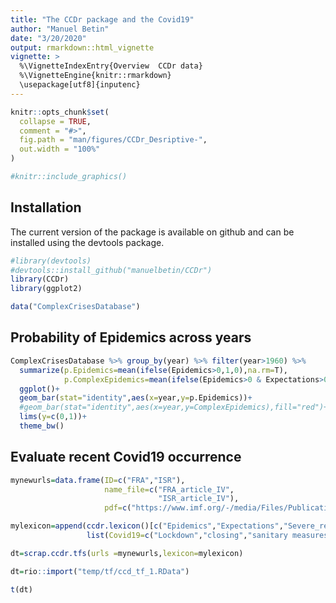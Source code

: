 ```yaml
---
title: "The CCDr package and the Covid19"
author: "Manuel Betin"
date: "3/20/2020"
output: rmarkdown::html_vignette
vignette: >
  %\VignetteIndexEntry{Overview  CCDr data}
  %\VignetteEngine{knitr::rmarkdown}
  \usepackage[utf8]{inputenc}
---
```



```r
knitr::opts_chunk$set(
  collapse = TRUE,
  comment = "#>",
  fig.path = "man/figures/CCDr_Desriptive-",
  out.width = "100%"
)

#knitr::include_graphics()

```


## Installation 

The current version of the package is available on github and can be installed using the devtools package.

```r
#library(devtools)
#devtools::install_github("manuelbetin/CCDr")
library(CCDr)
library(ggplot2)
```


```r
data("ComplexCrisesDatabase")
```


## Probability of Epidemics across years

```r
ComplexCrisesDatabase %>% group_by(year) %>% filter(year>1960) %>%
  summarize(p.Epidemics=mean(ifelse(Epidemics>0,1,0),na.rm=T),
            p.ComplexEpidemics=mean(ifelse(Epidemics>0 & Expectations>0,1,0),na.rm=T)) %>%
  ggplot()+
  geom_bar(stat="identity",aes(x=year,y=p.Epidemics))+
  #geom_bar(stat="identity",aes(x=year,y=ComplexEpidemics),fill="red")+
  lims(y=c(0,1))+
  theme_bw()
```


## Evaluate recent Covid19 occurrence

```r

mynewurls=data.frame(ID=c("FRA","ISR"),
                     name_file=c("FRA_article_IV",
                                 "ISR_article_IV"),
                     pdf=c("https://www.imf.org/-/media/Files/Publications/CR/2021/English/1FRAEA2021001.ashx","https://www.imf.org/-/media/Files/Publications/CR/2021/English/1ISREA2021001.ashx"))

mylexicon=append(ccdr.lexicon()[c("Epidemics","Expectations","Severe_recession","Political_crisis")],
                 list(Covid19=c("Lockdown","closing","sanitary measures","containment measures","global pandemic")))

dt=scrap.ccdr.tfs(urls =mynewurls,lexicon=mylexicon)

dt=rio::import("temp/tf/ccd_tf_1.RData")

t(dt)

```

